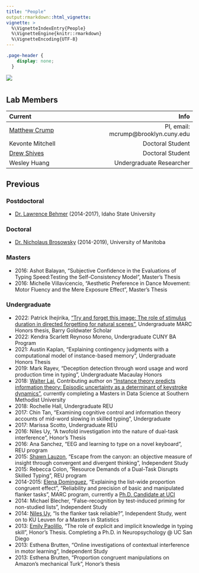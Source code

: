 ```yaml
---
title: "People"
output:rmarkdown::html_vignette:
vignette: >
  %\VignetteIndexEntry{People}
  %\VignetteEngine{knitr::rmarkdown}
  %\VignetteEncoding{UTF-8}
---
```


```css
.page-header {
    display: none;
  }
```

<img src="images/people_banner.jpg" style= width="100%"/>

#

## Lab Members

| Current | Info |
|:--------|-------:|
|[Matthew Crump](https://www.brooklyn.cuny.edu/web/academics/faculty/faculty_profile.jsp?faculty=1059)| PI, email: mcrump@brooklyn.cuny.edu|
|Kevonte Mitchell| Doctoral Student|
|[Drew Shives](https://djshives.netlify.app)| Doctoral Student|
|Wesley Huang| Undergraduate Researcher|



## Previous

### Postdoctoral

- [Dr. Lawrence Behmer](https://www.isu.edu/psych/people/faculty/facultyandstaff/lawrence-p-behmer-jr-phd.html) (2014-2017), Idaho State University

### Doctoral

- [Dr. Nicholaus Brosowsky](https://nbrosowsky.github.io/index.html) (2014-2019), University of Manitoba

### Masters

- 2016: Ashot Balayan, "Subjective Confidence in the Evaluations of Typing Speed:Testing the Self-Consistency Model", Master's Thesis
- 2016: Michelle Villavicencio, "Aesthetic Preference in Dance Movement: Motor Fluency and the Mere Exposure Effect", Master's Thesis

### Undergraduate

- 2022: Patrick Ihejirika, ["Try and forget this image: The role of stimulus duration in directed forgetting for natural scenes"](https://www.crumplab.com/PatrickHonorsThesis/), Undergraduate MARC Honors thesis, Barry Goldwater Scholar
- 2022: Kendra Scarlett Reynoso Moreno, Undergraduate CUNY BA Program
- 2021: Austin Kaplan, "Explaining contingency judgments with a computational model of instance-based memory", Undergraduate Honors Thesis
- 2019: Mark Rayev, "Deception detection through word usage and word production time in typing", Undergraduate Macaulay Honors
- 2018: [Walter Lai](https://www.linkedin.com/in/walter-lai-31395b181), Contributing author on ["Instance theory predicts information theory: Episodic uncertainty as a determinant of keystroke dynamics"](https://crumplab.github.io/EntropyTyping/index.html), currently completing a Masters in Data Science at Southern Methodist University
- 2018: Rochelle Hall, Undergraduate REU
- 2017: Chin Tan, "Examining cognitive control and information theory accounts of mid-word slowing in skilled typing", Undergraduate
- 2017: Marissa Scotto, Undergraduate REU
- 2016: Niles Uy, "A twofold investigation into the nature of dual-task interference", Honor's Thesis
- 2016: Ana Sanchez, "EEG and learning to type on a novel keyboard", REU program
- 2015: [Shawn Lauzon](https://ca.linkedin.com/public-profile/in/shawnlauzon?challengeId=AQFcIfKDBrAmIwAAAXeRzrHYBkBMThytBYhCccIDOoXwmYQi8c63SVZAcQYiJ3KmAnk1nUFkmVmCtZt_uAQLcprxdAvToBGp4g&submissionId=07d8640c-98bc-6216-77a1-f4946022cd2e), "Escape from the canyon: an objective measure of insight through convergent and divergent thinking", Independent Study
- 2015: Rebecca Colon, "Resource Demands of a Dual-Task Disrupts Skilled Typing", REU program
- 2014-2015: [Elena Dominguez](https://www.blackinneuro.com/profiles/elena-dominguez), "Explaining the list-wide proportion congruent effect", "Reliability and precision of basic and manipulated flanker tasks", MARC program, currently a [Ph.D. Candidate at UCI](https://faculty.sites.uci.edu/starklab/elena-dominguez/) 
- 2014: Michael Blecher, "False-recognition by test-induced priming for non-studied lists", Independent Study
- 2014: [Niles Uy](https://www.linkedin.com/in/niles-uy?trk=public_profile_browsemap_profile-result-card_result-card_full-click), "Is the flanker task reliable?", Independent Study, went on to KU Leuven for a Masters in Statistics
- 2013: [Emily Paolillo](https://clinpsyc.sdsu.edu/emily-paolillo/), "The role of explicit and implicit knowledge in typing skill", Honor's Thesis. Completing a Ph.D. in Neuropsychology @ UC San Diego
- 2013: Esthena Brutten, "Online investigations of contextual interference in motor learning", Independent Study
- 2013: Esthena Brutten, "Proportion congruent manipulations on Amazon's mechanical Turk", Honor's thesis


